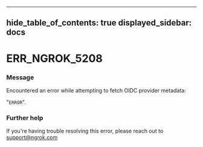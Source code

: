 

---
hide_table_of_contents: true
displayed_sidebar: docs
---


# ERR_NGROK_5208

### Message
Encountered an error while attempting to fetch OIDC provider metadata:

"`ERROR`".

<ErrorDetails />



### Further help
If you're having trouble resolving this error, please reach out to [support@ngrok.com](mailto:support@ngrok.com?subject=Help%20with%20ERR_NGROK_5208)

